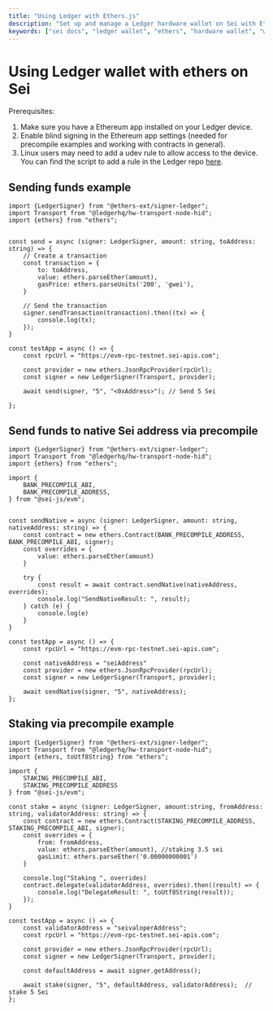```yaml
---
title: "Using Ledger with Ethers.js"
description: "Set up and manage a Ledger hardware wallet on Sei with Ethers.js. Learn how to send funds, stake, and sign transactions securely."
keywords: ["sei docs", "ledger wallet", "ethers", "hardware wallet", "web3 docs"]
---
```


# Using Ledger wallet with ethers on Sei

Prerequisites:

1. Make sure you have a Ethereum app installed on your Ledger device.
2. Enable blind signing in the Ethereum app settings (needed for precompile examples and working with contracts in general).
3. Linux users may need to add a udev rule to allow access to the device. You can find the script to add a rule in the Ledger repo [here](https://github.com/LedgerHQ/udev-rules).

## Sending funds example

```tsx
import {LedgerSigner} from "@ethers-ext/signer-ledger";
import Transport from "@ledgerhq/hw-transport-node-hid";
import {ethers} from "ethers";


const send = async (signer: LedgerSigner, amount: string, toAddress: string) => {
    // Create a transaction
    const transaction = {
        to: toAddress,
        value: ethers.parseEther(amount),
        gasPrice: ethers.parseUnits('200', 'gwei'),
    }

    // Send the transaction
    signer.sendTransaction(transaction).then((tx) => {
        console.log(tx);
    });
}

const testApp = async () => {
    const rpcUrl = "https://evm-rpc-testnet.sei-apis.com";

    const provider = new ethers.JsonRpcProvider(rpcUrl);
    const signer = new LedgerSigner(Transport, provider);

    await send(signer, "5", "<0xAddress>"); // Send 5 Sei

};

```

## Send funds to native Sei address via precompile

```tsx
import {LedgerSigner} from "@ethers-ext/signer-ledger";
import Transport from "@ledgerhq/hw-transport-node-hid";
import {ethers} from "ethers";

import {
    BANK_PRECOMPILE_ABI,
    BANK_PRECOMPILE_ADDRESS,
} from "@sei-js/evm";


const sendNative = async (signer: LedgerSigner, amount: string, nativeAddress: string) => {
    const contract = new ethers.Contract(BANK_PRECOMPILE_ADDRESS, BANK_PRECOMPILE_ABI, signer);
    const overrides = {
        value: ethers.parseEther(amount)
    }

    try {
        const result = await contract.sendNative(nativeAddress, overrides);
        console.log("SendNativeResult: ", result);
    } catch (e) {
        console.log(e)
    }
}

const testApp = async () => {
    const rpcUrl = "https://evm-rpc-testnet.sei-apis.com";

    const nativeAddress = "seiAddress"
    const provider = new ethers.JsonRpcProvider(rpcUrl);
    const signer = new LedgerSigner(Transport, provider);

    await sendNative(signer, "5", nativeAddress);
};
```

## Staking via precompile example

```tsx
import {LedgerSigner} from "@ethers-ext/signer-ledger";
import Transport from "@ledgerhq/hw-transport-node-hid";
import {ethers, toUtf8String} from "ethers";

import {
    STAKING_PRECOMPILE_ABI,
    STAKING_PRECOMPILE_ADDRESS
} from "@sei-js/evm";

const stake = async (signer: LedgerSigner, amount:string, fromAddress: string, validatorAddress: string) => {
    const contract = new ethers.Contract(STAKING_PRECOMPILE_ADDRESS, STAKING_PRECOMPILE_ABI, signer);
    const overrides = {
        from: fromAddress,
        value: ethers.parseEther(amount), //staking 3.5 sei
        gasLimit: ethers.parseEther('0.00000000001')
    }

    console.log("Staking ", overrides)
    contract.delegate(validatorAddress, overrides).then((result) => {
        console.log("DelegateResult: ", toUtf8String(result));
    });
}

const testApp = async () => {
    const validatorAddress = "seivaloperAddress";
    const rpcUrl = "https://evm-rpc-testnet.sei-apis.com";

    const provider = new ethers.JsonRpcProvider(rpcUrl);
    const signer = new LedgerSigner(Transport, provider);

    const defaultAddress = await signer.getAddress();

    await stake(signer, "5", defaultAddress, validatorAddress);  // stake 5 Sei
};
```